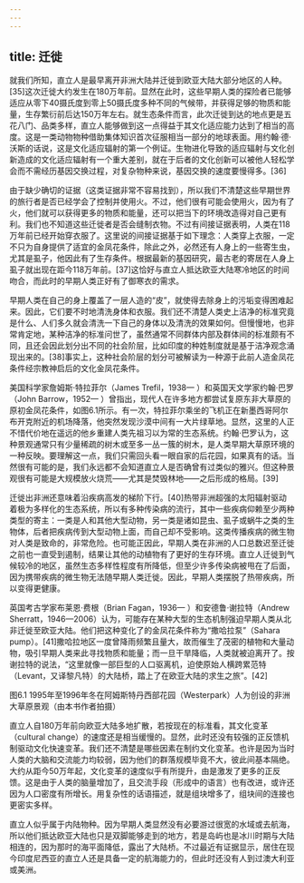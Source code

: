 ```yaml
---
---
---
```

title: 迁徙
---




就我们所知，直立人是最早离开非洲大陆并迁徙到欧亚大陆大部分地区的人种。[35]这次迁徙大约发生在180万年前。显然在此时，这些早期人类的探险者已能够适应从零下40摄氏度到零上50摄氏度多种不同的气候带，并获得足够的物质和能量，生存繁衍前后达150万年左右。就生态条件而言，此次迁徙到达的地点更是五花八门、品类多样，直立人能够做到这一点得益于其文化适应能力达到了相当的高度。这是一类动物物种借助集体知识首次征服相当一部分的地球表面。用约翰·德·沃斯的话说，这是文化适应辐射的第一个例证。生物进化导致的适应辐射与文化创新造成的文化适应辐射有一个重大差别，就在于后者的文化创新可以被他人轻松学会而不需经历基因交换过程，对复杂物种来说，基因交换的速度要慢得多。[36]

由于缺少确切的证据（这类证据非常不容易找到），所以我们不清楚这些早期世界的旅行者是否已经学会了控制并使用火。不过，他们很有可能会使用火，因为有了火，他们就可以获得更多的物质和能量，还可以把当下的环境改造得对自己更有利。我们也不知道这些迁徙者是否会缝制衣物。不过有间接证据表明，人类在118万年前已经开始穿衣服了。这里说的间接证据基于如下理念：人类穿上衣服，一定不只为自身提供了适宜的金凤花条件，除此之外，必然还有人身上的一些寄生虫，尤其是虱子，他因此有了生存条件。根据最新的基因研究，最古老的寄居在人身上虱子就出现在距今118万年前。[37]这恰好与直立人抵达欧亚大陆寒冷地区的时间吻合，而此时的早期人类正好有了御寒衣的需求。

早期人类在自己的身上覆盖了一层人造的“皮”，就使得去除身上的污垢变得困难起来。因此，它们要不时地清洗身体和衣服。我们还不清楚人类史上洁净的标准究竟是什么、人们多久就会清洗一下自己的身体以及清洗的效果如何。但慢慢地，也非常肯定地，某种洁净的标准问世了，虽然通常不同群体内部及群体间的标准颇有不同，且还会因此划分出不同的社会阶层，比如印度的种姓制度就是基于洁净观念涌现出来的。[38]事实上，这种社会阶层的划分可被解读为一种源于此前人造金凤花条件经宗教神启后的文化金凤花条件。

美国科学家詹姆斯·特拉菲尔（James Trefil，1938— ）和英国天文学家约翰·巴罗（John Barrow，1952— ）曾指出，现代人在许多地方都尝试复原东非大草原的原初金凤花条件，如图6.1所示。有一次，特拉菲尔乘坐的飞机正在新墨西哥阿尔布开克附近的机场降落，他突然发现沙漠中间有一大片绿草地。显然，这里的人正不惜代价地在遥远的他乡重建人类先祖习以为常的生态系统。约翰·巴罗认为，这种景观通常只有少量稀疏的树木或至多一丛一簇的树木，是人类早期大草原环境的一种反映。要理解这一点，我们只需回头看一眼自家的后花园，如果真有的话。当然很有可能的是，我们永远都不会知道直立人是否确曾有过类似的雅兴。但这种景观很有可能是大规模放火烧荒——尤其是焚毁林地——之后形成的格局。[39]

迁徙出非洲还意味着沿疾病高发的梯阶下行。[40]热带非洲超强的太阳辐射驱动着极为多样化的生态系统，所以有多种传染病的流行，其中一些疾病仰赖至少两种类型的寄主：一类是人和其他大型动物，另一类是诸如昆虫、虱子或蜗牛之类的生物体，后者把疾病传到大型动物上面，而自己却不受影响。这类传播疾病的微生物对人类是致命的，非常危险。也可能正因此，早期人类在非洲的人口总数迟至迁徙之前也一直受到遏制，结果让其他的动植物有了更好的生存环境。直立人迁徙到气候较冷的地区，虽然生态多样性程度有所降低，但至少许多传染病被甩在了后面，因为携带疾病的微生物无法随早期人类迁徙。因此，早期人类摆脱了热带疾病，所以变得更健康。

英国考古学家布莱恩·费根（Brian Fagan，1936— ）和安德鲁·谢拉特（Andrew Sherratt，1946—2006）认为，可能存在某种大型的生态机制强迫早期人类从北非迁徙至欧亚大陆。他们把这种变化了的金凤花条件称为“撒哈拉泵”（Sahara pump）。[41]撒哈拉地区一度曾降雨频繁且量大，故而催生了茂密的植物和大量动物，吸引早期人类来此寻找物质和能量；而一旦干旱降临，人类就被迫离开了。按谢拉特的说法，“这里就像一部巨型的人口驱离机，迫使原始人横跨累范特（Levant，又译黎凡特）的大陆桥，踏上了在欧亚大陆的求生之旅”。[42]

图6.1 1995年至1996年冬在阿姆斯特丹西部花园（Westerpark）人为创设的非洲大草原景观（由本书作者拍摄）



直立人自180万年前向欧亚大陆多地扩散，若按现在的标准看，其文化变革（cultural change）的速度还是相当缓慢的。显然，此时还没有较强的正反馈机制驱动文化快速变革。我们还不清楚是哪些因素在制约文化变革。也许是因为当时人类的大脑和交流能力均较弱，因为他们的群落规模毕竟不大，彼此间基本隔绝。大约从距今50万年起，文化变革的速度似乎有所提升，由是激发了更多的正反馈。这是由于人类的脑量增加了，且交流手段（形成中的语言）也有改进，或许还因为人口密度有所增长。用复杂性的话语描述，就是组块增多了，组块间的连接也更密实多样。

直立人似乎属于内陆物种。因为早期人类显然没有必要游过很宽的水域或去航海，所以他们抵达欧亚大陆也只是双脚能够走到的地方，若是岛屿也是冰川时期与大陆相连的，因为那时的海平面降低，露出了大陆桥。不过最近有证据显示，居住在现今印度尼西亚的直立人还是具备一定的航海能力的，但此时还没有人到过澳大利亚或美洲。